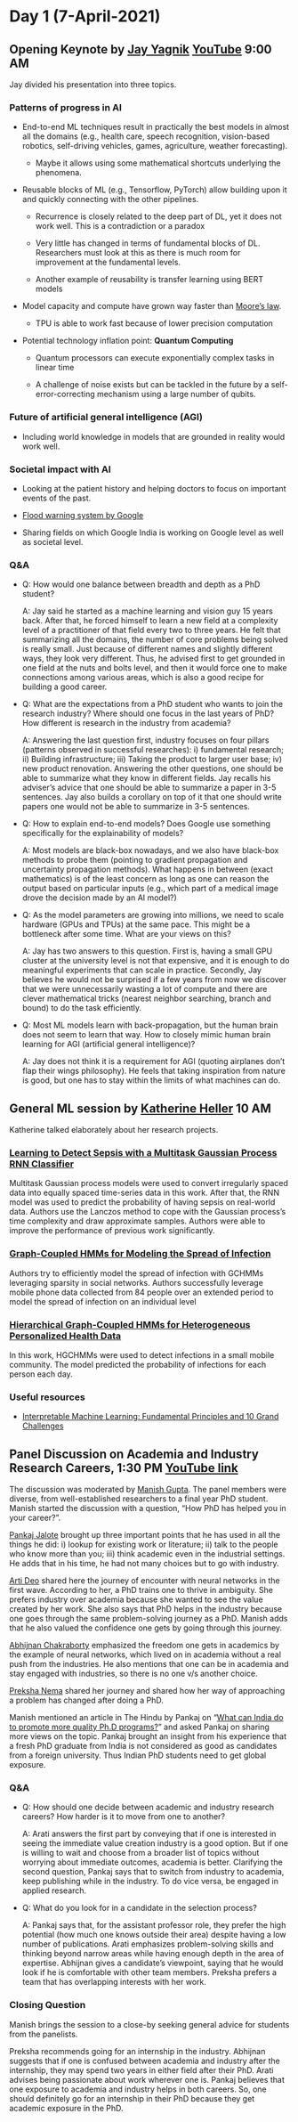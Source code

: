 # Day 1 (7-April-2021) 

## Opening Keynote by [Jay Yagnik](https://scholar.google.com/citations?user=Vz8AQ6oAAAAJ&hl=en) [YouTube](https://www.youtube.com/watch?v=mTJLO8dsqUg) 9:00 AM

Jay divided his presentation into three topics.

### Patterns of progress in AI

* End-to-end ML techniques result in practically the best models in almost all the domains (e.g., health care, speech recognition, vision-based robotics, self-driving vehicles, games, agriculture, weather forecasting).
  
  * Maybe it allows using some mathematical shortcuts underlying the phenomena.

* Reusable blocks of ML (e.g., Tensorflow, PyTorch) allow building upon it and quickly connecting with the other pipelines.
  
  * Recurrence is closely related to the deep part of DL, yet it does not work well. This is a contradiction or a paradox
  
  * Very little has changed in terms of fundamental blocks of DL. Researchers must look at this as there is much room for improvement at the fundamental levels.

  * Another example of reusability is transfer learning using BERT models
  
* Model capacity and compute have grown way faster than [Moore's law](https://en.wikipedia.org/wiki/Moore%27s_law).

  * TPU is able to work fast because of lower precision computation
  
* Potential technology inflation point: **Quantum Computing**

  * Quantum processors can execute exponentially complex tasks in linear time
  
  * A challenge of noise exists but can be tackled in the future by a self-error-correcting mechanism using a large number of qubits.
  
### Future of artificial general intelligence (AGI)

  * Including world knowledge in models that are grounded in reality would work well.
  
### Societal impact with AI

  * Looking at the patient history and helping doctors to focus on important events of the past.
  
  * [Flood warning system by Google](https://www.blog.google/products/search/helping-keep-people-safe-ai-enabled-flood-forecasting/)
  
  * Sharing fields on which Google India is working on Google level as well as societal level.
  
### Q&A

* Q: How would one balance between breadth and depth as a PhD student?
  
  A: Jay said he started as a machine learning and vision guy 15 years back. After that, he forced himself to learn a new field at a complexity level of a practitioner of that field every two to three years. He felt that summarizing all the domains, the number of core problems being solved is really small. Just because of different names and slightly different ways, they look very different. Thus, he advised first to get grounded in one field at the nuts and bolts level, and then it would force one to make connections among various areas, which is also a good recipe for building a good career.
  
* Q: What are the expectations from a PhD student who wants to join the research industry? Where should one focus in the last years of PhD? How different is research in the industry from academia?

  A: Answering the last question first, industry focuses on four pillars (patterns observed in successful researches): i) fundamental research; ii) Building infrastructure; iii) Taking the product to larger user base; iv) new product renovation. Answering the other questions, one should be able to summarize what they know in different fields. Jay recalls his adviser's advice that one should be able to summarize a paper in 3-5 sentences. Jay also builds a corollary on top of it that one should write papers one would not be able to summarize in 3-5 sentences. 
  
* Q: How to explain end-to-end models? Does Google use something specifically for the explainability of models?

  A: Most models are black-box nowadays, and we also have black-box methods to probe them (pointing to gradient propagation and uncertainty propagation methods). What happens in between (exact mathematics) is of the least concern as long as one can reason the output based on particular inputs (e.g., which part of a medical image drove the decision made by an AI model?) 
  
* Q: As the model parameters are growing into millions, we need to scale hardware (GPUs and TPUs) at the same pace. This might be a bottleneck after some time. What are your views on this?

  A: Jay has two answers to this question. First is, having a small GPU cluster at the university level is not that expensive, and it is enough to do meaningful experiments that can scale in practice. Secondly, Jay believes he would not be surprised if a few years from now we discover that we were unnecessarily wasting a lot of compute and there are clever mathematical tricks (nearest neighbor searching, branch and bound) to do the task efficiently.
  
* Q: Most ML models learn with back-propagation, but the human brain does not seem to learn that way. How to closely mimic human brain learning for AGI (artificial general intelligence)?

  A: Jay does not think it is a requirement for AGI (quoting airplanes don't flap their wings philosophy). He feels that taking inspiration from nature is good, but one has to stay within the limits of what machines can do.
  
  
## General ML session by [Katherine Heller](https://www2.stat.duke.edu/~kheller/) 10 AM

Katherine talked elaborately about her research projects.

### [Learning to Detect Sepsis with a Multitask Gaussian Process RNN Classifier](http://proceedings.mlr.press/v70/futoma17a.html)

Multitask Gaussian process models were used to convert irregularly spaced data into equally spaced time-series data in this work. After that, the RNN model was used to predict the probability of having sepsis on real-world data. Authors use the Lanczos method to cope with the Gaussian process's time complexity and draw approximate samples. Authors were able to improve the performance of previous work significantly.

### [Graph-Coupled HMMs for Modeling the Spread of Infection](https://arxiv.org/ftp/arxiv/papers/1210/1210.4864.pdf)

Authors try to efficiently model the spread of infection with GCHMMs leveraging sparsity in social networks. Authors successfully leverage mobile phone
data collected from 84 people over an extended period to model the spread of infection on an individual level

### [Hierarchical Graph-Coupled HMMs for Heterogeneous Personalized Health Data](http://kt.ijs.si/interno/Proceedings/SIGKDD2015/docs/p239.pdf)

In this work, HGCHMMs were used to detect infections in a small mobile community. The model predicted the probability of infections for each person each day.

### Useful resources
  
  * [Interpretable Machine Learning: Fundamental Principles and 10 Grand Challenges](https://arxiv.org/abs/2103.11251)
  
  
## Panel Discussion on Academia and Industry Research Careers, 1:30 PM [YouTube link](https://www.youtube.com/watch?v=aP4urTSNQR4)

The discussion was moderated by [Manish Gupta](https://research.google/people/106704/). The panel members were diverse, from well-established researchers to a final year PhD student. Manish started the discussion with a question, "How PhD has helped you in your career?".

[Pankaj Jalote](https://www.iiitd.ac.in/jalote) brought up three important points that he has used in all the things he did: i) lookup for existing work or literature; ii) talk to the people who know more than you; iii) think academic even in the industrial settings. He adds that in his time, he had not many choices but to go with industry.

[Arti Deo](https://www.linkedin.com/in/arati-deo-7902361/?originalSubdomain=in) shared here the journey of encounter with neural networks in the first wave. According to her, a PhD trains one to thrive in ambiguity. She prefers industry over academia because she wanted to see the value created by her work. She also says that PhD helps in the industry because one goes through the same problem-solving journey as a PhD. Manish adds that he also valued the confidence one gets by going through this journey.

[Abhijnan Chakraborty](https://www.cse.iitd.ac.in/~abhijnan/) emphasized the freedom one gets in academics by the example of neural networks, which lived on in academia without a real push from the industries. He also mentions that one can be in academia and stay engaged with industries, so there is no one v/s another choice.

[Preksha Nema](https://scholar.google.co.in/citations?user=hmoy8ssAAAAJ&hl=en) shared her journey and shared how her way of approaching a problem has changed after doing a PhD. 

Manish mentioned an article in The Hindu by Pankaj on "[What can India do to promote more quality Ph.D programs?](https://www.thehindu.com/education/what-can-india-do-to-promote-more-quality-phd-programmes/article34234922.ece)" and asked Pankaj on sharing more views on the topic. Pankaj brought an insight from his experience that a fresh PhD graduate from India is not considered as good as candidates from a foreign university. Thus Indian PhD students need to get global exposure. 

### Q&A

* Q: How should one decide between academic and industry research careers? How harder is it to move from one to another?
   
  A: Arati answers the first part by conveying that if one is interested in seeing the immediate value creation industry is a good option. But if one is willing to wait and choose from a broader list of topics without worrying about immediate outcomes, academia is better. Clarifying the second question, Pankaj says that to switch from industry to academia, keep publishing while in the industry. To do vice versa, be engaged in applied research.
  
* Q: What do you look for in a candidate in the selection process?

  A: Pankaj says that, for the assistant professor role, they prefer the high potential (how much one knows outside their area) despite having a low number of publications. Arati emphasizes problem-solving skills and thinking beyond narrow areas while having enough depth in the area of expertise. Abhijnan gives a candidate's viewpoint, saying that he would look if he is comfortable with other team members. Preksha prefers a team that has overlapping interests with her work.
  
### Closing Question

Manish brings the session to a close-by seeking general advice for students from the panelists. 

Preksha recommends going for an internship in the industry. Abhijnan suggests that if one is confused between academia and industry after the internship, they may spend two years in either field after their PhD. Arati advises being passionate about work wherever one is. Pankaj believes that one exposure to academia and industry helps in both careers. So, one should definitely go for an internship in their PhD because they get academic exposure in the PhD.